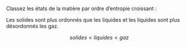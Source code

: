 ::: {.Exercise data-latex=""}

Classez les états de la matière par ordre d'entropie croissant :

\vspace{\stretch{1}}

:::

::: {.Answer data-latex=""}

Les solides sont plus ordonnés que les liquides et les liquides sont plus désordonnés les gaz.

$$
solides < liquides < gaz
$$

:::
